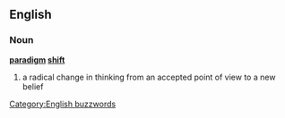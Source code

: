 ==English==
===Noun===
'''[[paradigm]] [[shift]]'''

# a radical change in thinking from an accepted point of view to a new belief

[[Category:English buzzwords]]